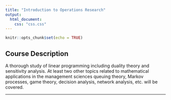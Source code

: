 ```yaml
---
title: "Introduction to Operations Research"
output:
  html_document:
    css: "css.css"
---
```


```r
knitr::opts_chunk$set(echo = TRUE)
```

## Course Description

A thorough study of linear programming including duality theory and sensitivity analysis. At least two other topics related to mathematical applications in the management sciences queuing theory, Markov processes, game theory, decision analysis, network analysis, etc. will be covered.

__________

